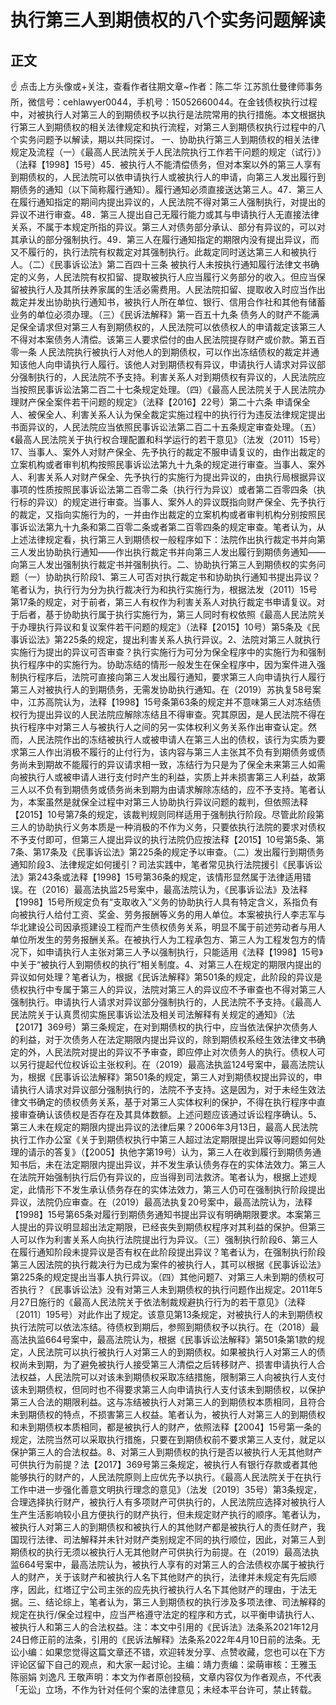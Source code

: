 # 执行第三人到期债权的八个实务问题解读
## 正文
☝ 点击上方头像或+关注，查看作者往期文章~作者：陈二华 江苏凯仕曼律师事务所，微信号：cehlawyer0044，手机号：15052660044。在金钱债权执行过程中，对被执行人对第三人的到期债权予以执行是法院常用的执行措施。本文根据执行第三人到期债权的相关法律规定和执行流程，对第三人到期债权执行过程中的八个实务问题予以解读，期以共同探讨。 一、协助执行第三人到期债权的相关法律规定及流程（一）《最高人民法院关于人民法院执行工作若干问题的规定（试行）》（法释【1998】15号）45．被执行人不能清偿债务，但对本案以外的第三人享有到期债权的，人民法院可以依申请执行人或被执行人的申请，向第三人发出履行到期债务的通知（以下简称履行通知）。履行通知必须直接送达第三人。47．第三人在履行通知指定的期间内提出异议的，人民法院不得对第三人强制执行，对提出的异议不进行审查。48．第三人提出自己无履行能力或其与申请执行人无直接法律关系，不属于本规定所指的异议。第三人对债务部分承认、部分有异议的，可以对其承认的部分强制执行。49．第三人在履行通知指定的期限内没有提出异议，而又不履行的，执行法院有权裁定对其强制执行。此裁定同时送达第三人和被执行人。（二）《民事诉讼法》第二百四十三条 被执行人未按执行通知履行法律文书确定的义务，人民法院有权扣留、提取被执行人应当履行义务部分的收入。但应当保留被执行人及其所扶养家属的生活必需费用。人民法院扣留、提取收入时应当作出裁定并发出协助执行通知书，被执行人所在单位、银行、信用合作社和其他有储蓄业务的单位必须办理。（三）《民诉法解释》第一百五十九条 债务人的财产不能满足保全请求但对第三人有到期债权的，人民法院可以依债权人的申请裁定该第三人不得对本案债务人清偿。该第三人要求偿付的由人民法院提存财产或价款。第五百零一条 人民法院执行被执行人对他人的到期债权，可以作出冻结债权的裁定并通知该他人向申请执行人履行。该他人对到期债权有异议，申请执行人请求对异议部分强制执行的，人民法院不予支持。利害关系人对到期债权有异议的，人民法院应当按照民事诉讼法第二百二十七条规定处理。（四）《最高人民法院关于人民法院办理财产保全案件若干问题的规定》（法释【2016】22号）第二十六条 申请保全人、被保全人、利害关系人认为保全裁定实施过程中的执行行为违反法律规定提出书面异议的，人民法院应当依照民事诉讼法第二百二十五条规定审查处理。（五）《最高人民法院关于执行权合理配置和科学运行的若干意见》（法发（2011）15号）17、当事人、案外人对财产保全、先予执行的裁定不服申请复议的，由作出裁定的立案机构或者审判机构按照民事诉讼法第九十九条的规定进行审查。当事人、案外人、利害关系人对财产保全、先予执行的实施行为提出异议的，由执行局根据异议事项的性质按照民事诉讼法第二百零二条（执行行为异议）或者第二百零四条（执行标的异议）的规定进行审查。当事人、案外人的异议既指向财产保全、先予执行的裁定，又指向实施行为的，一并由作出裁定的立案机构或者审判机构分别按照民事诉讼法第九十九条和第二百零二条或者第二百零四条的规定审查。笔者认为，从上述法律规定看，执行第三人到期债权一般程序如下：法院作出执行裁定书并向第三人发出协助执行通知——作出执行裁定书并向第三人发出履行到期债务通知——向第三人发出强制执行裁定书并强制执行。二、协助执行第三人到期债权的实务问题（一）协助执行阶段1、第三人可否对执行裁定书和协助执行通知书提出异议？笔者认为，执行行为分为执行裁决行为和执行实施行为，根据法发（2011）15号第17条的规定，对于前者，第三人有权作为利害关系人对执行裁定书申请复议。对于后者，基于协助执行属于执行实施行为，第三人同时有权依照《最高人民法院关于办理执行异议和复议案件若干问题的规定》（法释【2015】10号）第5条及《民事诉讼法》第225条的规定，提出利害关系人执行异议。2、法院对第三人就执行实施行为提出的异议可否审查？执行实施行为可分为保全程序中的实施行为和强制执行程序中的实施行为。协助冻结的情形一般发生在保全程序中，因为案件进入强制执行程序后，法院可直接向第三人发出履行通知，要求第三人向申请执行人履行第三人对被执行人的到期债务，无需发协助执行通知。在（2019）苏执复58号案中，江苏高院认为，法释【1998】15号条第63条的规定并不意味第三人对冻结债权行为提出异议的人民法院应解除冻结且不得审查。究其原因，是人民法院不得在执行程序中对第三人与被执行人之间的另一实体权利义务关系作出审查认定。然而，人民法院作出的冻结被执行人或被申请人在第三人出的债权，该行为实质为要求第三人作出消极不履行的止付行为，该内容与第三人主张其不负有到期债务或债务尚未到期故不能履行的异议请求相一致，冻结行为只是为了保全未来第三人如需向被执行人或被申请人进行支付时产生的利益，实质上并未损害第三人利益，故第三人以不负有到期债务或债务尚未到期为由请求解除冻结的，应不予支持。笔者认为，本案虽然是就保全过程中对第三人协助执行异议问题的裁判，但依照法释【2015】10号第7条的规定，该裁判规则同样适用于强制执行阶段。尽管此阶段第三人的协助执行义务本质是一种消极的不作为义务，只要依执行法院的要求对债权不予支付即可，但第三人提出异议的执行法院仍应按法释【2015】10号第5条、第7条、第17条及《民事诉讼法》第225条的规定予以审查。（二）发出履行到期债务通知阶段3、法律规定如何援引？司法实践中，笔者常见执行法院援引《民事诉讼法》第243条或法释【1998】15号第36条的规定，该情形显然属于法律适用错误。在（2016）最高法执监25号案中，最高法院认为，《民事诉讼法》及法释【1998】15号所规定负有“支取收入”义务的协助执行人具有特定含义，系指负有向被执行人给付工资、奖金、劳务报酬等义务的用人单位。本案被执行人李志军与华北建设公司因承揽建设工程而产生债权债务关系，明显不属于前述劳动者与用人单位所发生的劳务报酬关系。在被执行人为工程承包方、第三人为工程发包方的情况下，如申请执行人主张对第三人予以强制执行，只能适用《法释【1998】15号》中关于“被执行人到期债权的执行”相关制度。4、对第三人在规定的期限内提出的异议如何处理？笔者认为，根据《民诉法解释》第501条的规定，此阶段的异议是债权执行中专属于第三人的异议，法院对第三人的异议应不予审查也不得对第三人强制执行。申请执行人请求对异议部分强制执行的，人民法院不予支持。《最高人民法院关于认真贯彻实施民事诉讼法及相关司法解释有关规定的通知》（法【2017】369号）第三条规定，在对到期债权的执行中，应当依法保护次债务人的利益，对于次债务人在法定期限内提出异议的，除到期债权系经生效法律文书确定的外，人民法院对提出的异议不予审查，即应停止对次债务人的执行。债权人可以另行提起代位权诉讼主张权利。在（2019）最高法执监124号案中，最高法院认为，根据《民事诉讼法解释》第501条的规定，第三人对到期债权提出异议的，申请执行人请求对异议部分强制执行的，法院不予支持。这是因为，对于未经生效法律文书确定的债权债务关系，基于对第三人实体权利的保护，不得在执行程序中直接审查确认该债权是否存在及其具体数额。上述问题应该通过诉讼程序确认。5、第三人未在规定的期限内提出异议的法律后果？2006年3月13日，最高人民法院执行工作办公室《关于到期债权执行中第三人超过法定期限提出异议等问题如何处理的请示的答复》（【2005】执他字第19号）认为，第三人在收到履行到期债务通知书后，未在法定期限内提出异议，并不发生承认债务存在的实体法效力。第三人在法院开始强制执行后仍有异议的，应当得到司法救济。笔者认为，根据上述规定，此情形下不发生承认债务存在的实体法效力，第三人仍可在强制执行阶段提出异议，法院仍应审查。在（2019）最高法执复20号案中，最高法院认为，法释【1998】15号第65条对履行到期债务通知书提出异议有明确期限要求。本案第三人提出的异议明显超出法定期限，已经丧失到期债权程序对其利益的保护。但第三人可以作为利害关系人向执行法院提出行为异议。（三）强制执行阶段6、第三人在履行通知阶段未提异议是否有权在此阶段提出异议？笔者认为，在强制执行阶段第三人因法院的执行裁决行为已成为案件的被执行人，其可以根据《民事诉讼法》第225条的规定提出当事人执行异议。（四）其他问题7、对第三人未到期的债权可否执行？《民事诉讼法》没有对第三人未到期债权的执行问题作出规定。2011年5月27日施行的《最高人民法院关于依法制裁规避执行行为的若干意见》（法释〔2011〕195号）对此作出了规定。该意见第13条规定，对被执行人的未到期债权执行法院可以依法冻结。待债权到期后，参照到期债权予以执行。在（2018）最高法执监664号案中，最高法院认为，根据《民事诉讼法解释》第501条第1款的规定，人民法院可以执行被执行人对第三人的到期债权。如果被执行人对第三人的债权尚未到期，为了避免被执行人接受第三人清偿之后转移财产、损害申请执行人合法权益，人民法院可以对该未到期债权采取冻结措施，限制第三人向被执行人支付该未到期债权，但同时也不得要求第三人向申请执行人支付该未到期债权，以保护第三人合法的期限利益。这与冻结被执行人对第三人的到期债权本质相同，且符合未到期债权的特点，不损害第三人权益。笔者认为，被执行人对第三人的到期债权和未到期债权本质相同，都是被执行人的财产，依照法释【2004】15号第一条的规定，法院当然可以采取执行措施，只要在到期债权前不要求第三人支付，就足以保护第三人的合法权益。8、对第三人到期债权的执行是否以被执行人无其他财产可供执行为前提？法【2017】369号第三条规定，被执行人有银行存款或者其他能够执行的财产的，人民法院原则上应优先予以执行。《最高人民法院关于在执行工作中进一步强化善意文明执行理念的意见》（法发〔2019〕35号）第3条规定，合理选择执行财产，被执行人有多项财产可供执行的，人民法院应选择对被执行人生产生活影响较小且方便执行的财产执行，但未规定财产执行的顺序。笔者认为，被执行人对第三人的到期债权和被执行人的其他财产都是被执行人的责任财产，我国现行法律、司法解释并未针对财产类别规定不同的执行顺位，因此，对第三人到期债权的执行无须以被执行人无其他财产可供执行为前提。在（2019）最高法执监664号案中，最高法院认为，被执行人享有的对第三人的合法债权亦属于被执行人的财产，关于该财产和被执行人名下其他财产的执行，法律并未规定有先后顺序，因此，红塔辽宁公司主张的应先执行被执行人名下其他财产的理由，于法无据。三、结论综上，笔者认为，第三人到期债权的执行涉及多项法律、司法解释的规定在执行/保全过程中，应当严格遵守法定的程序和方式，以平衡申请执行人、被执行人和第三人的合法权益。注：本文中引用的《民诉法》法条系2021年12月24日修正前的法条，引用的《民诉法解释》法条系2022年4月10日前的法条。无讼小编：如果您觉得这篇文章还不错，欢迎转发分享、点赞收藏，您也可以在下方评论区留下自己的观点，和大家一起讨论。主编：靖力责编：梁萌审核：王雅玉 陈丽娟 刘逸凡 王敬声明：本文为作者原创投稿，文章内容仅为作者观点，不代表「无讼」立场，不作为针对任何个案的法律意见；未经本平台许可，禁止转载。